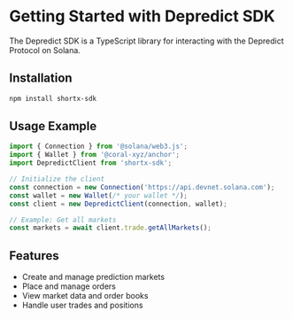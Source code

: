 # Getting Started with Depredict SDK

The Depredict SDK is a TypeScript library for interacting with the Depredict Protocol on Solana.

## Installation

```bash
npm install shortx-sdk
```

## Usage Example

```typescript
import { Connection } from '@solana/web3.js';
import { Wallet } from '@coral-xyz/anchor';
import DepredictClient from 'shortx-sdk';

// Initialize the client
const connection = new Connection('https://api.devnet.solana.com');
const wallet = new Wallet(/* your wallet */);
const client = new DepredictClient(connection, wallet);

// Example: Get all markets
const markets = await client.trade.getAllMarkets();
```

## Features

- Create and manage prediction markets
- Place and manage orders
- View market data and order books
- Handle user trades and positions